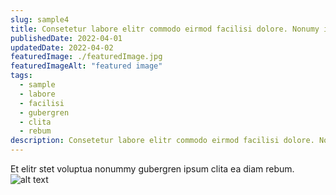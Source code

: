 ```yaml
---
slug: sample4
title: Consetetur labore elitr commodo eirmod facilisi dolore. Nonumy in vero invidunt veniam
publishedDate: 2022-04-01
updatedDate: 2022-04-02
featuredImage: ./featuredImage.jpg
featuredImageAlt: "featured image"
tags:
  - sample
  - labore
  - facilisi
  - gubergren
  - clita
  - rebum
description: Consetetur labore elitr commodo eirmod facilisi dolore. Nonumy in vero invidunt veniam ut dolores erat.
---
```


Et elitr stet voluptua nonummy gubergren ipsum clita ea diam rebum.
![alt text](./featuredImage.jpg)
